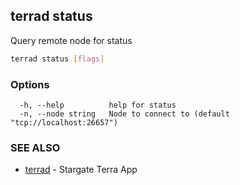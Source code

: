 ## terrad status

Query remote node for status

```sh Terrad
terrad status [flags]
```

### Options

```
  -h, --help          help for status
  -n, --node string   Node to connect to (default "tcp://localhost:26657")
```

### SEE ALSO

* [terrad](terrad.md)	 - Stargate Terra App


